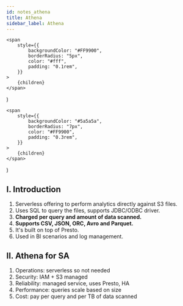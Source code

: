 ```yaml
---
id: notes_athena
title: Athena
sidebar_label: Athena
---
```



	<span
		style={{
			backgroundColor: "#FF9900",
			borderRadius: "5px",
			color: "#fff",
			padding: "0.1rem",
		}}
	>
		{children}
	</span>
)

	<span
		style={{
			backgroundColor: "#5a5a5a",
			borderRadius: "7px",
			color: "#FF9900",
			padding: "0.3rem",
		}}
	>
		{children}
	</span>
)


## I. Introduction

1. Serverless offering to perform analytics directly against S3 files.
2. Uses SQL to query the files, supports JDBC/ODBC driver.
3. **Charged per query and amount of data scanned.**
4. **Supports CSV, JSON, ORC, Avro and Parquet.**
5. It's built on top of Presto.
6. Used in BI scenarios and log management.

## II. Athena for SA

1. Operations: serverless so not needed
2. Security: IAM + S3 managed
3. Reliability: managed service, uses Presto, HA
4. Performance: queries scale based on size
5. Cost: pay per query and per TB of data scanned